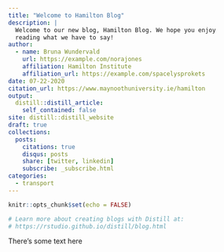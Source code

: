 ```yaml
---
title: "Welcome to Hamilton Blog"
description: |
  Welcome to our new blog, Hamilton Blog. We hope you enjoy 
  reading what we have to say!
author:
  - name: Bruna Wundervald 
    url: https://example.com/norajones
    affiliation: Hamilton Institute
    affiliation_url: https://example.com/spacelysprokets
date: 07-22-2020
citation_url: https://www.maynoothuniversity.ie/hamilton
output:
  distill::distill_article:
    self_contained: false
site: distill::distill_website  
draft: true
collections:
  posts:
    citations: true
    disqus: posts
    share: [twitter, linkedin]
    subscribe: _subscribe.html
categories:
  - transport
---
```


```r
knitr::opts_chunk$set(echo = FALSE)

# Learn more about creating blogs with Distill at:
# https://rstudio.github.io/distill/blog.html

```

There's some text here

